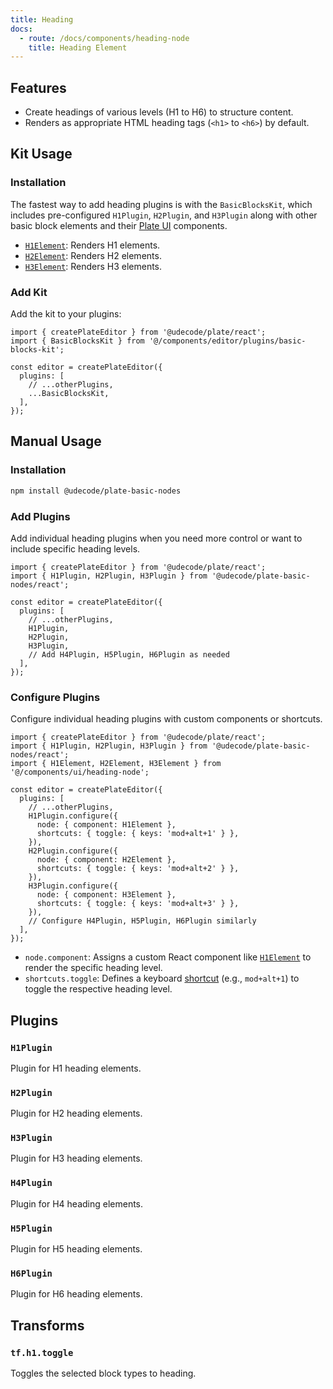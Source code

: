 ```yaml
---
title: Heading
docs:
  - route: /docs/components/heading-node
    title: Heading Element
---
```


<ComponentPreview name="basic-blocks-demo" />

<PackageInfo>

## Features

- Create headings of various levels (H1 to H6) to structure content.
- Renders as appropriate HTML heading tags (`<h1>` to `<h6>`) by default.

</PackageInfo>

## Kit Usage

<Steps>

### Installation

The fastest way to add heading plugins is with the `BasicBlocksKit`, which includes pre-configured `H1Plugin`, `H2Plugin`, and `H3Plugin` along with other basic block elements and their [Plate UI](/docs/installation/plate-ui) components.

<ComponentSource name="basic-blocks-kit" />

- [`H1Element`](/docs/components/heading-node): Renders H1 elements.
- [`H2Element`](/docs/components/heading-node): Renders H2 elements.
- [`H3Element`](/docs/components/heading-node): Renders H3 elements.

### Add Kit

Add the kit to your plugins:

```tsx
import { createPlateEditor } from '@udecode/plate/react';
import { BasicBlocksKit } from '@/components/editor/plugins/basic-blocks-kit';

const editor = createPlateEditor({
  plugins: [
    // ...otherPlugins,
    ...BasicBlocksKit,
  ],
});
```

</Steps>

## Manual Usage

<Steps>

### Installation

```bash
npm install @udecode/plate-basic-nodes
```

### Add Plugins

Add individual heading plugins when you need more control or want to include specific heading levels.

```tsx
import { createPlateEditor } from '@udecode/plate/react';
import { H1Plugin, H2Plugin, H3Plugin } from '@udecode/plate-basic-nodes/react';

const editor = createPlateEditor({
  plugins: [
    // ...otherPlugins,
    H1Plugin,
    H2Plugin,
    H3Plugin,
    // Add H4Plugin, H5Plugin, H6Plugin as needed
  ],
});
```

### Configure Plugins

Configure individual heading plugins with custom components or shortcuts.

```tsx
import { createPlateEditor } from '@udecode/plate/react';
import { H1Plugin, H2Plugin, H3Plugin } from '@udecode/plate-basic-nodes/react';
import { H1Element, H2Element, H3Element } from '@/components/ui/heading-node';

const editor = createPlateEditor({
  plugins: [
    // ...otherPlugins,
    H1Plugin.configure({
      node: { component: H1Element },
      shortcuts: { toggle: { keys: 'mod+alt+1' } },
    }),
    H2Plugin.configure({
      node: { component: H2Element },
      shortcuts: { toggle: { keys: 'mod+alt+2' } },
    }),
    H3Plugin.configure({
      node: { component: H3Element },
      shortcuts: { toggle: { keys: 'mod+alt+3' } },
    }),
    // Configure H4Plugin, H5Plugin, H6Plugin similarly
  ],
});
```

- `node.component`: Assigns a custom React component like [`H1Element`](/docs/components/heading-node) to render the specific heading level.
- `shortcuts.toggle`: Defines a keyboard [shortcut](/docs/plugin-shortcuts) (e.g., `mod+alt+1`) to toggle the respective heading level.

</Steps>

## Plugins

### `H1Plugin`

Plugin for H1 heading elements.

### `H2Plugin`

Plugin for H2 heading elements.

### `H3Plugin`

Plugin for H3 heading elements.

### `H4Plugin`

Plugin for H4 heading elements.

### `H5Plugin`

Plugin for H5 heading elements.

### `H6Plugin`

Plugin for H6 heading elements.

## Transforms

### `tf.h1.toggle`

Toggles the selected block types to heading.
